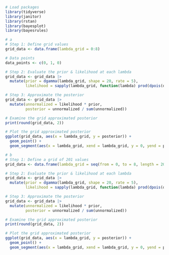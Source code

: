 ```r
# Load packages
library(tidyverse)
library(janitor)
library(rstan)
library(bayesplot)
library(bayesrules)
```

```r
# a
# Step 1: Define grid values
grid_data <- data.frame(lambda_grid = 0:8)

# Data points
data_points <- c(0, 1, 0)

# Step 2: Evaluate the prior & likelihood at each lambda
grid_data <- grid_data |> 
  mutate(prior = dgamma(lambda_grid, shape = 20, rate = 5),
         likelihood = sapply(lambda_grid, function(lambda) prod(dpois(data_points, lambda))))

# Step 3: Approximate the posterior
grid_data <- grid_data |> 
  mutate(unnormalized = likelihood * prior,
         posterior = unnormalized / sum(unnormalized))

# Examine the grid approximated posterior
print(round(grid_data, 2))

# Plot the grid approximated posterior
ggplot(grid_data, aes(x = lambda_grid, y = posterior)) + 
  geom_point() + 
  geom_segment(aes(x = lambda_grid, xend = lambda_grid, y = 0, yend = posterior))
```

```r
# b
# Step 1: Define a grid of 201 values
grid_data <- data.frame(lambda_grid = seq(from = 0, to = 8, length = 201))

# Step 2: Evaluate the prior & likelihood at each lambda
grid_data <- grid_data |> 
  mutate(prior = dgamma(lambda_grid, shape = 20, rate = 5),
         likelihood = sapply(lambda_grid, function(lambda) prod(dpois(data_points, lambda))))

# Step 3: Approximate the posterior
grid_data <- grid_data |> 
  mutate(unnormalized = likelihood * prior,
         posterior = unnormalized / sum(unnormalized))

# Examine the grid approximated posterior
print(round(grid_data, 2))

# Plot the grid approximated posterior
ggplot(grid_data, aes(x = lambda_grid, y = posterior)) + 
  geom_point() + 
  geom_segment(aes(x = lambda_grid, xend = lambda_grid, y = 0, yend = posterior))

```

